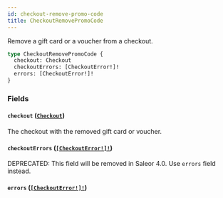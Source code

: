 ```yaml
---
id: checkout-remove-promo-code
title: CheckoutRemovePromoCode
---
```


Remove a gift card or a voucher from a checkout.

```graphql
type CheckoutRemovePromoCode {
  checkout: Checkout
  checkoutErrors: [CheckoutError!]!
  errors: [CheckoutError!]!
}
```

### Fields

#### `checkout` ([`Checkout`](../../../developer/api-reference/objects/checkout))

The checkout with the removed gift card or voucher.

#### `checkoutErrors` ([`[CheckoutError!]!`](../../../developer/api-reference/objects/checkout-error))

<span class="badge badge--warning">DEPRECATED: This field will be removed in Saleor 4.0. Use `errors` field instead.</span>

#### `errors` ([`[CheckoutError!]!`](../../../developer/api-reference/objects/checkout-error))
